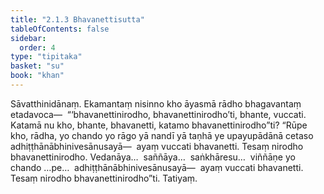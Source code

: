```yaml
---
title: "2.1.3 Bhavanettisutta"
tableOfContents: false
sidebar:
  order: 4
type: "tipitaka"
basket: "su"
book: "khan"
---
```



<DynamicBreadcrumb />

<Division number="162" book="khan">

<Paragraph number="828" book="khan">
Sāvatthinidānaṃ. Ekamantaṃ nisinno kho āyasmā rādho bhagavantaṃ etadavoca—  “‘bhavanettinirodho, bhavanettinirodho’ti, bhante, vuccati. Katamā nu kho, bhante, bhavanetti, katamo bhavanettinirodho”ti? “Rūpe kho, rādha, yo chando yo rāgo yā nandī yā taṇhā ye upayupādānā cetaso adhiṭṭhānābhinivesānusayā—  ayaṃ vuccati bhavanetti. Tesaṃ nirodho bhavanettinirodho. Vedanāya…  saññāya…  saṅkhāresu…  viññāṇe yo chando …pe…  adhiṭṭhānābhinivesānusayā—  ayaṃ vuccati bhavanetti. Tesaṃ nirodho bhavanettinirodho”ti.

</Paragraph>
</Division>

<Paragraph number="829" type="center" book="khan">
Tatiyaṃ.
</Paragraph>